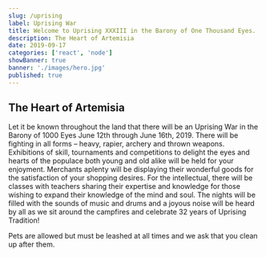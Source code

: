 ```yaml
---
slug: /uprising
label: Uprising War
title: Welcome to Uprising XXXIII in the Barony of One Thousand Eyes.
description: The Heart of Artemisia
date: 2019-09-17
categories: ['react', 'node']
showBanner: true
banner: './images/hero.jpg'
published: true
---
```


## The Heart of Artemisia

Let it be known throughout the land that there will be an Uprising War in the Barony of 1000 Eyes June 12th through June 16th, 2019. There will be fighting in all forms – heavy, rapier, archery and thrown weapons. Exhibitions of skill, tournaments and competitions to delight the eyes and hearts of the populace both young and old alike will be held for your enjoyment. Merchants aplenty will be displaying their wonderful goods for the satisfaction of your shopping desires. For the intellectual, there will be classes with teachers sharing their expertise and knowledge for those wishing to expand their knowledge of the mind and soul. The nights will be filled with the sounds of music and drums and a joyous noise will be heard by all as we sit around the campfires and celebrate 32 years of Uprising Tradition!

Pets are allowed but must be leashed at all times and we ask that you clean up after them.
